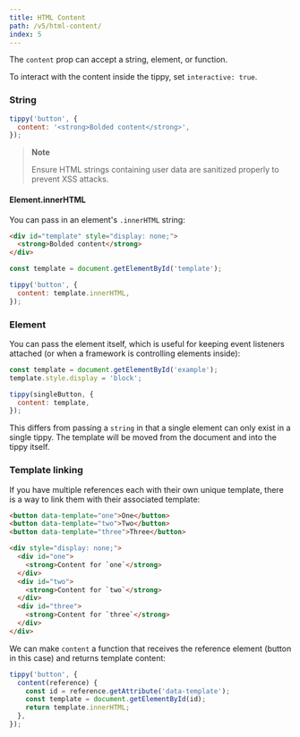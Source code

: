 ```yaml
---
title: HTML Content
path: /v5/html-content/
index: 5
---
```


The `content` prop can accept a string, element, or function.

To interact with the content inside the tippy, set `interactive: true`.

### String

```js
tippy('button', {
  content: '<strong>Bolded content</strong>',
});
```

> **Note**
>
> Ensure HTML strings containing user data are sanitized properly to prevent XSS
> attacks.

#### Element.innerHTML

You can pass in an element's `.innerHTML` string:

<!-- prettier-ignore -->
```html
<div id="template" style="display: none;">
  <strong>Bolded content</strong>
</div>
```

```js
const template = document.getElementById('template');

tippy('button', {
  content: template.innerHTML,
});
```

### Element

You can pass the element itself, which is useful for keeping event listeners
attached (or when a framework is controlling elements inside):

```js
const template = document.getElementById('example');
template.style.display = 'block';

tippy(singleButton, {
  content: template,
});
```

This differs from passing a `string` in that a single element can only exist in
a single tippy. The template will be moved from the document and into the tippy
itself.

### Template linking

If you have multiple references each with their own unique template, there is a
way to link them with their associated template:

```html
<button data-template="one">One</button>
<button data-template="two">Two</button>
<button data-template="three">Three</button>

<div style="display: none;">
  <div id="one">
    <strong>Content for `one`</strong>
  </div>
  <div id="two">
    <strong>Content for `two`</strong>
  </div>
  <div id="three">
    <strong>Content for `three`</strong>
  </div>
</div>
```

We can make `content` a function that receives the reference element (button in
this case) and returns template content:

```js
tippy('button', {
  content(reference) {
    const id = reference.getAttribute('data-template');
    const template = document.getElementById(id);
    return template.innerHTML;
  },
});
```
